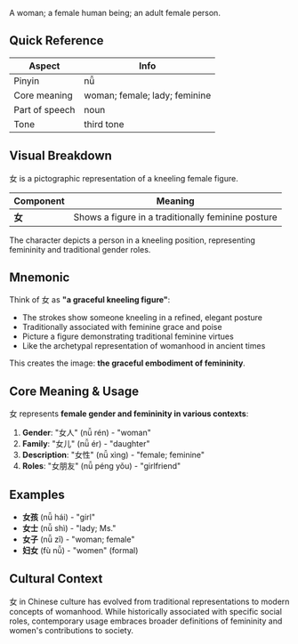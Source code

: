 A woman; a female human being; an adult female person.

## Quick Reference

| Aspect         | Info                          |
| -------------- | ----------------------------- |
| Pinyin         | nǚ                            |
| Core meaning   | woman; female; lady; feminine |
| Part of speech | noun                          |
| Tone           | third tone                    |

## Visual Breakdown

女 is a pictographic representation of a kneeling female figure.

| Component | Meaning                                   |
| --------- | ----------------------------------------- |
| **女**    | Shows a figure in a traditionally feminine posture |

The character depicts a person in a kneeling position, representing femininity and traditional gender roles.

## Mnemonic

Think of 女 as **"a graceful kneeling figure"**:

- The strokes show someone kneeling in a refined, elegant posture
- Traditionally associated with feminine grace and poise
- Picture a figure demonstrating traditional feminine virtues
- Like the archetypal representation of womanhood in ancient times

This creates the image: **the graceful embodiment of femininity**.

## Core Meaning & Usage

女 represents **female gender and femininity in various contexts**:

1. **Gender**: "女人" (nǚ rén) - "woman"
2. **Family**: "女儿" (nǚ ér) - "daughter"
3. **Description**: "女性" (nǚ xìng) - "female; feminine"
4. **Roles**: "女朋友" (nǚ péng yǒu) - "girlfriend"

## Examples

- **女孩** (nǚ hái) - "girl"
- **女士** (nǚ shì) - "lady; Ms."
- **女子** (nǚ zǐ) - "woman; female"
- **妇女** (fù nǚ) - "women" (formal)

## Cultural Context

女 in Chinese culture has evolved from traditional representations to modern concepts of womanhood. While historically associated with specific social roles, contemporary usage embraces broader definitions of femininity and women's contributions to society.
